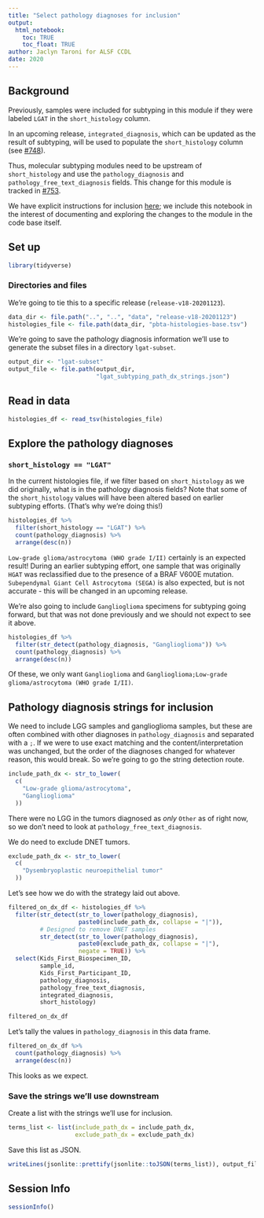 ```yaml
---
title: "Select pathology diagnoses for inclusion"
output: 
  html_notebook:
    toc: TRUE
    toc_float: TRUE
author: Jaclyn Taroni for ALSF CCDL
date: 2020
---
```


## Background

Previously, samples were included for subtyping in this module if they were labeled `LGAT` in the `short_histology` column.

In an upcoming release, `integrated_diagnosis`, which can be updated as the result of subtyping, will be used to populate the `short_histology` column (see [#748](https://github.com/AlexsLemonade/OpenPBTA-analysis/issues/748)).

Thus, molecular subtyping modules need to be upstream of `short_histology` and use the `pathology_diagnosis` and `pathology_free_text_diagnosis` fields.
This change for this module is tracked in [#753](https://github.com/AlexsLemonade/OpenPBTA-analysis/issues/753).

We have explicit instructions for inclusion [here](https://github.com/AlexsLemonade/OpenPBTA-analysis/issues/753#issuecomment-697008356); we include this notebook in the interest of documenting and exploring the changes to the module in the code base itself.

## Set up 

```r
library(tidyverse)
```

### Directories and files

We're going to tie this to a specific release (`release-v18-20201123`).

```r
data_dir <- file.path("..", "..", "data", "release-v18-20201123")
histologies_file <- file.path(data_dir, "pbta-histologies-base.tsv")
```

We're going to save the pathology diagnosis information we'll use to generate the subset files in a directory `lgat-subset`.

```r
output_dir <- "lgat-subset"
output_file <- file.path(output_dir, 
                         "lgat_subtyping_path_dx_strings.json")
```

## Read in data

```r
histologies_df <- read_tsv(histologies_file)
```

## Explore the pathology diagnoses

### `short_histology == "LGAT"`

In the current histologies file, if we filter based on `short_histology` as we did originally, what is in the pathology diagnosis fields?
Note that some of the `short_histology` values will have been altered based on earlier subtyping efforts.
(That's why we're doing this!)

```r
histologies_df %>% 
  filter(short_histology == "LGAT") %>%
  count(pathology_diagnosis) %>%
  arrange(desc(n))
```

`Low-grade glioma/astrocytoma (WHO grade I/II)` certainly is an expected result!
During an earlier subtyping effort, one sample that was originally `HGAT` was reclassified due to the presence of a BRAF V600E mutation.
`Subependymal Giant Cell Astrocytoma (SEGA)` is also expected, but is not accurate - this will be changed in an upcoming release.

We're also going to include `Ganglioglioma` specimens for subtyping going forward, but that was not done previously and we should not expect to see it above.

```r
histologies_df %>%
  filter(str_detect(pathology_diagnosis, "Ganglioglioma")) %>%
  count(pathology_diagnosis) %>%
  arrange(desc(n))
```

Of these, we only want `Ganglioglioma` and `Ganglioglioma;Low-grade glioma/astrocytoma (WHO grade I/II)`. 

## Pathology diagnosis strings for inclusion

We need to include LGG samples and ganglioglioma samples, but these are often combined with other diagnoses in `pathology_diagnosis` and separated with a `;`.
If we were to use exact matching and the content/interpretation was unchanged, but the order of the diagnoses changed for whatever reason, this would break.
So we're going to go the string detection route.

```r
include_path_dx <- str_to_lower(
  c(
    "Low-grade glioma/astrocytoma",
    "Ganglioglioma"
  ))
```

There were no LGG in the tumors diagnosed as _only_ `Other` as of right now, so we don't need to look at `pathology_free_text_diagnosis`.

We do need to exclude DNET tumors.

```r
exclude_path_dx <- str_to_lower(
  c(
    "Dysembryoplastic neuroepithelial tumor"
  ))
```

Let's see how we do with the strategy laid out above.

```r
filtered_on_dx_df <- histologies_df %>%
  filter(str_detect(str_to_lower(pathology_diagnosis),
                    paste0(include_path_dx, collapse = "|")),
         # Designed to remove DNET samples
         str_detect(str_to_lower(pathology_diagnosis),
                    paste0(exclude_path_dx, collapse = "|"),
                    negate = TRUE)) %>%
  select(Kids_First_Biospecimen_ID, 
         sample_id, 
         Kids_First_Participant_ID,
         pathology_diagnosis,
         pathology_free_text_diagnosis,
         integrated_diagnosis, 
         short_histology)

filtered_on_dx_df
```

Let's tally the values in `pathology_diagnosis` in this data frame.

```r
filtered_on_dx_df %>%
  count(pathology_diagnosis) %>%
  arrange(desc(n))
```

This looks as we expect.

### Save the strings we'll use downstream

Create a list with the strings we'll use for inclusion.

```r
terms_list <- list(include_path_dx = include_path_dx,
                   exclude_path_dx = exclude_path_dx)
```

Save this list as JSON.

```r
writeLines(jsonlite::prettify(jsonlite::toJSON(terms_list)), output_file)
```

## Session Info

```r
sessionInfo()
```
